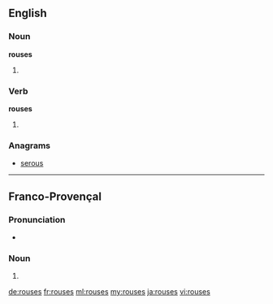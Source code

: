 ==English==

===Noun===
'''rouses'''

# {{plural of|rouse}}

===Verb===
'''rouses'''

# {{en-third-person singular of|rouse}}

===Anagrams===
* [[serous#English|serous]]

----

==Franco-Provençal==

===Pronunciation===
* {{IPA|/ˈruzɛ/|lang=frp}}

===Noun===
{{head|frp|g=f-p}}

# {{plural of|rousa|lang=frp}}

[[de:rouses]]
[[fr:rouses]]
[[ml:rouses]]
[[my:rouses]]
[[ja:rouses]]
[[vi:rouses]]